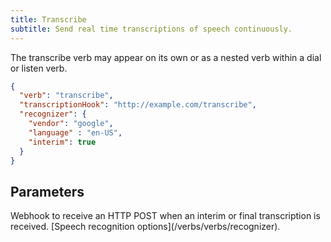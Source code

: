```yaml
---
title: Transcribe
subtitle: Send real time transcriptions of speech continuously.
---
```


<Note>
The transcribe verb may appear on its own or as a nested verb within a dial or listen verb.
</Note>

```json
{
  "verb": "transcribe",
  "transcriptionHook": "http://example.com/transcribe",
  "recognizer": {
    "vendor": "google",
    "language" : "en-US",
    "interim": true
  }
}
```

## Parameters

<ParamField path="transcriptionHook" type="string" required={true}>
  Webhook to receive an HTTP POST when an interim or final transcription is received.
</ParamField>

<ParamField path="recognizer" type="object" required={false}>
  [Speech recognition options](/verbs/verbs/recognizer).
</ParamField>
